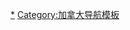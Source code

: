 {{Navbox
|name = 加拿大一级行政区的政府
|title = {{CAN}}[[加拿大行政区划|一级行政区的]][[政府]]
|state = uncollapsed
|bodyclass = hlist


|group1 = {{nowrap|10&nbsp;[[加拿大行政区划|省级政府]]}}
|list1 =
* {{nowrap|{{flagicon|British Columbia}} [[不列颠哥伦比亚省政府|-{zh-cn:不列颠哥伦比亚; zh-hk:卑詩; zh-tw:不列顛哥倫比亞;}-省政府]]}}
* {{nowrap|{{flagicon|Alberta}} [[阿尔伯塔省政府|-{zh-cn:阿尔伯塔; zh-hk:亞伯達; zh-tw:艾伯塔;}-省政府]]}}
* {{nowrap|{{flagicon|Saskatchewan}} [[薩克其萬省政府|-{zh-cn:萨斯喀彻温; zh-hk:沙斯卡寸旺; zh-tw:薩克其萬;}-省政府]]}}
* {{nowrap|{{flagicon|Manitoba}} [[马尼托巴省政府|-{zh-cn:马尼托巴; zh-hk:緬尼吐巴; zh-tw:曼尼托巴;}-省政府]]}}
* {{nowrap|{{flagicon|Ontario}} [[安大略省政府]]}}
* {{nowrap|{{flagicon|Quebec}} [[魁北克省政府]]}}
* {{nowrap|{{flagicon|New Brunswick}} [[新不伦瑞克省政府|-{zh-cn:新不伦瑞克; zh-hk:紐賓士域; zh-tw:新布藍茲維;zh-sg:新布兰斯威; zh-my:新布兰斯威;}-省政府]]}}
* {{nowrap|{{flagicon|Nova Scotia}} [[诺瓦斯科舍省政府|-{zh-cn:新斯科舍; zh-hk:諾華斯高沙; zh-tw:新斯科細亞;}-省政府]]}}
* {{nowrap|{{flagicon|Prince Edward Island}} [[爱德华王子岛省政府|愛德華王子島省政府]]}}
* {{nowrap|{{flagicon|Newfoundland and Labrador}} [[纽芬兰与拉布拉多省政府|紐芬蘭與拉布拉多省政府]]}}

|group2 = {{nowrap|3&nbsp;[[加拿大行政区划|地区级政府]]}}
|list2 =
* {{nowrap|{{flagicon|Yukon}} [[育空地区政府]]}}
* {{nowrap|{{flagicon|Northwest Territories}} [[西北地区政府]]}}
* {{nowrap|{{flagicon|Nunavut}} [[努纳武特地区政府|-{zh-hans:努纳武特;zh-hk:努拿烏特;zh-tw:努納福特;}-地区政府]]}}

|below   =
* {{icon|Category}} '''[[:Category:加拿大|分类]]'''
* {{icon|Portal}} '''[[Portal:加拿大|主题]]'''
* {{icon|WikiProject}} '''[[Wikipedia:加拿大专题|专题]]'''
}}<noinclude>

[[Category:加拿大省份和地區|*]]
[[Category:加拿大导航模板]]
</noinclude>